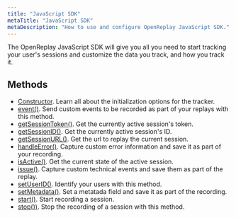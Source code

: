 ```yaml
---
title: "JavaScript SDK"
metaTitle: "JavaScript SDK"
metaDescription: "How to use and configure OpenReplay JavaScript SDK."
---
```


The OpenReplay JavaScript SDK will give you all you need to start tracking your user's sessions and customize the data you track, and how you track it.


<div class="grid grid-cols-1 md:grid-cols-3 gap-6 card">
  <IconText title="Install the SDK" url="/sdk/installation" hideIcon={true} />
  <IconText title="Initialize it" url="/sdk/constructor" hideIcon={true} />
  <IconText title="Know the methods" url="/sdk/methods" hideIcon={true} />
</div>

## Methods

- [Constructor](/sdk/constructor). Learn all about the initialization options for the tracker.
- [event()](/sdk/event). Send custom events to be recorded as part of your replays with this method.
- [getSessionToken()](/sdk/get-session-token). Get the currently active session's token.
- [getSessionID()](/sdk/get-session-id). Get the currently active session's ID.
- [getSessionURL()](/sdk/get-session-url). Get the url to replay the current session. 
- [handleError()](/sdk/handle-error). Capture custom error information and save it as part of your recording.
- [isActive()](/sdk/is-active). Get the current state of the active session.
- [issue()](/sdk/issue). Capture custom technical events and save them as part of the replay.
- [setUserID()](/sdk/set-user-id). Identify your users with this method.
- [setMetadata()](/sdk/set-matadata). Set a metatada field and save it as part of the recording.
- [start()](/sdk/start). Start recording a session.
- [stop())](/sdk/stop). Stop the recording of a session with this method.
